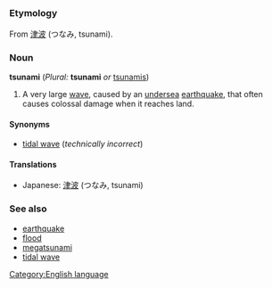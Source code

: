 =={{en}}==
[[Category:English language]]
===Etymology===
From {{ja}} [[津波]] (つなみ, tsunami).
===Noun===
'''tsunami''' (''Plural:'' '''tsunami''' ''or'' [[tsunamis]])
#A very large [[wave]], caused by an [[undersea]] [[earthquake]], that often causes colossal damage when it reaches land.

====Synonyms====
*[[tidal wave]] (''technically incorrect'')

====Translations====
*Japanese: [[津波]] (つなみ, tsunami)

===See also===
*[[earthquake]]
*[[flood]]
*[[megatsunami]]
*[[tidal wave]]